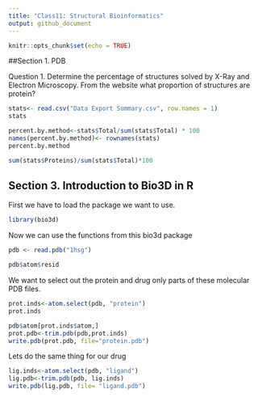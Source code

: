 ```yaml
---
title: "Class11: Structural Bioinformatics"
output: github_document
---
```


```r
knitr::opts_chunk$set(echo = TRUE)
```

##Section 1. PDB

Question 1. Determine the percentage of structures solved by X-Ray and Electron Microscopy. From the website what proportion of structures are protein? 
```r
stats<- read.csv("Data Export Summary.csv", row.names = 1)
stats
```
```r
percent.by.method<-stats$Total/sum(stats$Total) * 100
names(percent.by.method)<- rownames(stats)
percent.by.method
```
```r
sum(stats$Proteins)/sum(stats$Total)*100
```
## Section 3. Introduction to Bio3D in R
First we have to load the package we want to use.
```r
library(bio3d)
```
Now we can use the functions from this bio3d package
```r
pdb <- read.pdb("1hsg")
```
```r
pdb$atom$resid
```
We want to select out the protein and drug only parts of these molecular PDB files.
```r
prot.inds<-atom.select(pdb, "protein")
prot.inds
```
```r
pdb$atom[prot.inds$atom,]
prot.pdb<-trim.pdb(pdb,prot.inds)
write.pdb(prot.pdb, file="protein.pdb")
```
Lets do the same thing for our drug
```r
lig.inds<-atom.select(pdb, "ligand")
lig.pdb<-trim.pdb(pdb, lig.inds)
write.pdb(lig.pdb, file= "ligand.pdb")
```



